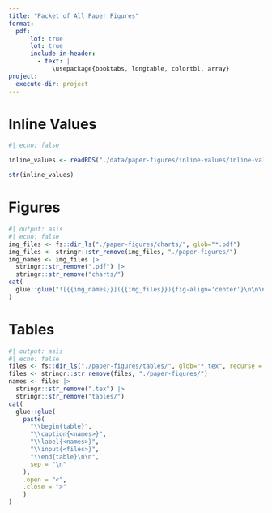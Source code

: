 ```yaml
---
title: "Packet of All Paper Figures"
format:
  pdf:
      lof: true
      lot: true
      include-in-header:
        - text: |
            \usepackage{booktabs, longtable, colortbl, array}
project:
  execute-dir: project
---
```


\newpage
# Inline Values
```r
#| echo: false

inline_values <- readRDS("./data/paper-figures/inline-values/inline-values.rds")

str(inline_values)
```


\newpage
# Figures
```r
#| output: asis
#| echo: false
img_files <- fs::dir_ls("./paper-figures/charts/", glob="*.pdf")
img_files <- stringr::str_remove(img_files, "./paper-figures/")
img_names <- img_files |>
  stringr::str_remove(".pdf") |>
  stringr::str_remove("charts/")
cat(
  glue::glue("![{{img_names}}]({{img_files}}){fig-align='center'}\n\n\n", .open = "{{", .close = "}}")
)
```


\newpage
# Tables

```r
#| output: asis
#| echo: false
files <- fs::dir_ls("./paper-figures/tables/", glob="*.tex", recurse = TRUE)
files <- stringr::str_remove(files, "./paper-figures/")
names <- files |>
  stringr::str_remove(".tex") |>
  stringr::str_remove("tables/")
cat(
  glue::glue(
    paste(
      "\\begin{table}",
      "\\caption{<names>}",
      "\\label{<names>}",
      "\\input{<files>}",
      "\\end{table}\n\n",
      sep = "\n"
    ),
    .open = "<",
    .close = ">"
    )
)
```
